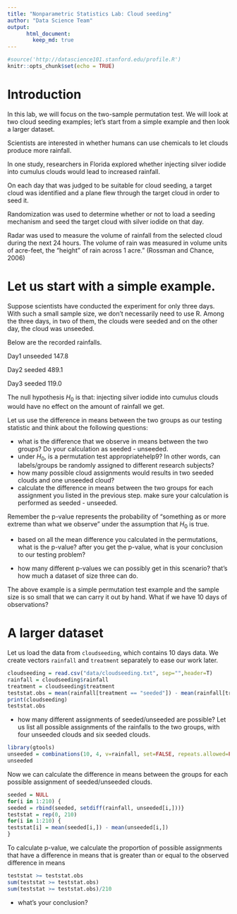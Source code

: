 ```yaml
---
title: "Nonparametric Statistics Lab: Cloud seeding"
author: "Data Science Team"
output: 
      html_document:
        keep_md: true
---
```


```r
#source('http://datascience101.stanford.edu/profile.R')
knitr::opts_chunk$set(echo = TRUE)
```
# Introduction

In this lab, we will focus on the two-sample permutation test. We will look at two cloud seeding examples; let's start from a simple example and then look a larger dataset.

Scientists are interested in whether humans can use chemicals to let clouds produce more rainfall. 

In one study, researchers in Florida explored whether injecting silver iodide into cumulus clouds would lead to increased rainfall. 

On each day that was judged to be suitable for cloud seeding, a target cloud was identified and a plane flew through the target cloud in order to seed it. 

Randomization was used to determine whether or not to load a seeding mechanism and seed the target cloud with silver iodide on that day. 

Radar was used to measure the volume of rainfall from the selected cloud during the next 24 hours. The volume of rain was measured in volume units of acre-feet, the “height” of rain across 1 acre.” (Rossman and Chance, 2006)

# Let us start with a simple example. 

Suppose scientists have conducted the experiment for only three days. With such a small sample size, we don't necessarily need to use R. Among the three days, in two of them, the clouds were seeded and on the other day, the cloud was unseeded.

Below are the recorded rainfalls.

Day1 unseeded 147.8

Day2 seeded 489.1

Day3 seeded 119.0

The null hypothesis $H_0$ is that: injecting silver iodide into cumulus clouds would have no effect on the amount of rainfall we get.

Let us use the difference in means between the two groups as our testing statistic and think about the following questions:

- what is the difference that we observe in means between the two groups? Do your calculation as seeded - unseeded.
- under $H_0$, is a permutation test appropriatehelp9? In other words, can labels/groups be randomly assigned to different research subjects?
- how many possible cloud assignments would results in two seeded clouds and one unseeded cloud?
- calculate the difference in means between the two groups for each assignment you listed in the previous step. make sure your calculation is performed as seeded - unseeded.

Remember the p-value represents the probability of "something as or more extreme than what we observe" under the assumption that $H_0$ is true. 

- based on all the mean difference you calculated in the permutations, what is the p-value? after you get the p-value, what is your conclusion to our testing problem?

- how many different p-values we can possibly get in this scenario? that's how much a dataset of size three can do.

The above example is a simple permutation test example and the sample size is so small that we can carry it out by hand. What if we have 10 days of observations?

# A larger dataset

Let us load the data from ``cloudseeding``, which contains 10 days data. We create vectors ``rainfall`` and ``treatment`` separately to ease our work later.

```r
cloudseeding = read.csv("data/cloudseeding.txt", sep="",header=T)
rainfall = cloudseeding$rainfall
treatment = cloudseeding$treatment
teststat.obs = mean(rainfall[treatment == "seeded"]) - mean(rainfall[treatment == "unseeded"])
print(cloudseeding)
teststat.obs
```
- how many different assignments of seeded/unseeded are possible?
Let us list all possible assignments of the rainfalls to the two groups, with four unseeded clouds and six seeded clouds. 

```r
library(gtools)
unseeded = combinations(10, 4, v=rainfall, set=FALSE, repeats.allowed=FALSE)
unseeded
```

Now we can calculate the difference in means between the groups for each possible assignment of seeded/unseeded clouds.

```r
seeded = NULL
for(i in 1:210) {
seeded = rbind(seeded, setdiff(rainfall, unseeded[i,]))}
teststat = rep(0, 210)
for(i in 1:210) {
teststat[i] = mean(seeded[i,]) - mean(unseeded[i,])
}
```

To calculate p-value, we calculate the proportion of possible assignments that have a difference in means that is greater than or equal to the observed difference in means

```r
teststat >= teststat.obs
sum(teststat >= teststat.obs)
sum(teststat >= teststat.obs)/210
```
- what's your conclusion?

